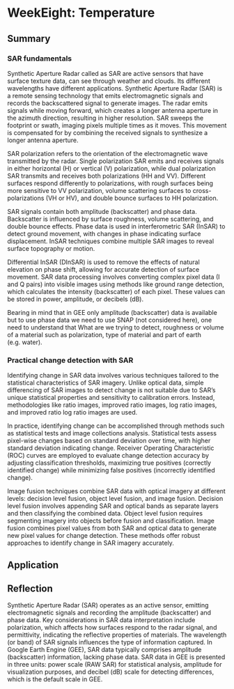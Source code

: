 # WeekEight: Temperature

## Summary
### SAR fundamentals
Synthetic Aperture Radar called as SAR are active sensors that have surface texture data, can see through weather and clouds. Its different wavelengths have different applications. Synthetic Aperture Radar (SAR) is a remote sensing technology that emits electromagnetic signals and records the backscattered signal to generate images. The radar emits signals while moving forward, which creates a longer antenna aperture in the azimuth direction, resulting in higher resolution. SAR sweeps the footprint or swath, imaging pixels multiple times as it moves. This movement is compensated for by combining the received signals to synthesize a longer antenna aperture.

SAR polarization refers to the orientation of the electromagnetic wave transmitted by the radar. Single polarization SAR emits and receives signals in either horizontal (H) or vertical (V) polarization, while dual polarization SAR transmits and receives both polarizations (HH and VV). Different surfaces respond differently to polarizations, with rough surfaces being more sensitive to VV polarization, volume scattering surfaces to cross-polarizations (VH or HV), and double bounce surfaces to HH polarization.

SAR signals contain both amplitude (backscatter) and phase data. Backscatter is influenced by surface roughness, volume scattering, and double bounce effects. Phase data is used in interferometric SAR (InSAR) to detect ground movement, with changes in phase indicating surface displacement. InSAR techniques combine multiple SAR images to reveal surface topography or motion.

Differential InSAR (DInSAR) is used to remove the effects of natural elevation on phase shift, allowing for accurate detection of surface movement. SAR data processing involves converting complex pixel data (I and Q pairs) into visible images using methods like ground range detection, which calculates the intensity (backscatter) of each pixel. These values can be stored in power, amplitude, or decibels (dB).

Bearing in mind that in GEE only amplitude (backscatter) data is available but to use phase data we need to use SNAP (not considered here), one need to understand that What are we trying to detect, roughness or volume of a material such as polarization, type of material and part of earth (e.g. water). 



### Practical change detection with SAR
Identifying change in SAR data involves various techniques tailored to the statistical characteristics of SAR imagery. Unlike optical data, simple differencing of SAR images to detect change is not suitable due to SAR's unique statistical properties and sensitivity to calibration errors. Instead, methodologies like ratio images, improved ratio images, log ratio images, and improved ratio log ratio images are used.

In practice, identifying change can be accomplished through methods such as statistical tests and image collections analysis. Statistical tests assess pixel-wise changes based on standard deviation over time, with higher standard deviation indicating change. Receiver Operating Characteristic (ROC) curves are employed to evaluate change detection accuracy by adjusting classification thresholds, maximizing true positives (correctly identified change) while minimizing false positives (incorrectly identified change).

Image fusion techniques combine SAR data with optical imagery at different levels: decision level fusion, object level fusion, and image fusion. Decision level fusion involves appending SAR and optical bands as separate layers and then classifying the combined data. Object level fusion requires segmenting imagery into objects before fusion and classification. Image fusion combines pixel values from both SAR and optical data to generate new pixel values for change detection. These methods offer robust approaches to identify change in SAR imagery accurately.




## Application




## Reflection
Synthetic Aperture Radar (SAR) operates as an active sensor, emitting electromagnetic signals and recording the amplitude (backscatter) and phase data. Key considerations in SAR data interpretation include polarization, which affects how surfaces respond to the radar signal, and permittivity, indicating the reflective properties of materials. The wavelength (or band) of SAR signals influences the type of information captured. In Google Earth Engine (GEE), SAR data typically comprises amplitude (backscatter) information, lacking phase data. SAR data in GEE is presented in three units: power scale (RAW SAR) for statistical analysis, amplitude for visualization purposes, and decibel (dB) scale for detecting differences, which is the default scale in GEE.
